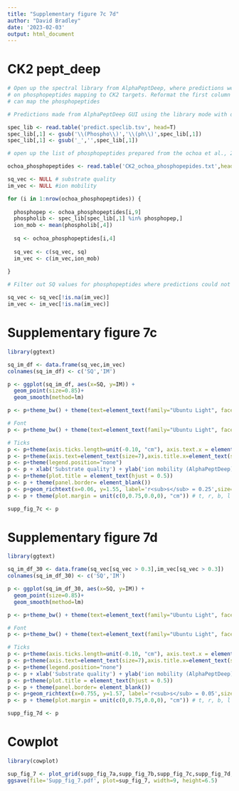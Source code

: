 ```yaml
---
title: "Supplementary figure 7c 7d"
author: "David Bradley"
date: '2023-02-03'
output: html_document
---
```


# CK2 pept_deep

```r

# Open up the spectral library from AlphaPeptDeep, where predictions were made
# on phosphopeptides mapping to CK2 targets. Reformat the first column so that we 
# can map the phosphopeptides

# Predictions made from AlphaPeptDeep GUI using the library mode with default parameters

spec_lib <- read.table('predict.speclib.tsv', head=T)
spec_lib[,1] <- gsub('\\(Phospho\\)','\\(ph\\)',spec_lib[,1])
spec_lib[,1] <- gsub('_','',spec_lib[,1])

# open up the list of phosphopeptides prepared from the ochoa et al., 2016 data

ochoa_phosphopeptides <- read.table('CK2_ochoa_phosphopepides.txt',head=T)

sq_vec <- NULL # substrate quality
im_vec <- NULL #ion mobility

for (i in 1:nrow(ochoa_phosphopeptides)) {
  
  phosphopep <- ochoa_phosphopeptides[i,9]
  phospholib <- spec_lib[spec_lib[,1] %in% phosphopep,]
  ion_mob <- mean(phospholib[,4])
  
  sq <- ochoa_phosphopeptides[i,4]
  
  sq_vec <- c(sq_vec, sq)
  im_vec <- c(im_vec,ion_mob)
  
}

# Filter out SQ values for phosphopeptides where predictions could not be made from AlphaPeptDeep

sq_vec <- sq_vec[!is.na(im_vec)]
im_vec <- im_vec[!is.na(im_vec)]

```

# Supplementary figure 7c

```r

library(ggtext)

sq_im_df <- data.frame(sq_vec,im_vec)
colnames(sq_im_df) <- c('SQ','IM')

p <- ggplot(sq_im_df, aes(x=SQ, y=IM)) + 
  geom_point(size=0.85)+
  geom_smooth(method=lm)

p <- p+theme_bw() + theme(text=element_text(family="Ubuntu Light", face="plain", size=15), panel.border = element_rect(color="black", size=1.2, linetype="solid"))+theme(legend.position="none")

# Font
p <- p+theme_bw() + theme(text=element_text(family="Ubuntu Light", face="plain", size=15), panel.border = element_rect(color="black", size=1.2, linetype="solid"))

# Ticks
p <- p+theme(axis.ticks.length=unit(-0.10, "cm"), axis.text.x = element_text(margin=unit(c(0.2,0.2,0.2,0.2), "cm")), axis.text.y = element_text(margin=unit(c(0.2,0.2,0.2,0.2), "cm")))
p <- p+theme(axis.text=element_text(size=7),axis.title.x=element_text(size=8.5,face="plain"),axis.title.y=element_text(size=8.5,face="plain"),plot.title=element_text(size=12,face='bold'))
p <- p+theme(legend.position="none")
p <- p + xlab('Substrate quality') + ylab('ion mobility (AlphaPeptDeep)') + ggtitle('')
p <- p+theme(plot.title = element_text(hjust = 0.5))
p <- p + theme(panel.border= element_blank())
p <- p+geom_richtext(x=0.06, y=1.55, label='r<sub>s</sub> = 0.25',size=3.5,fontface='plain',col='black',label.color = NA)
p <- p + theme(plot.margin = unit(c(0,0.75,0.0,0), "cm")) # t, r, b, l

supp_fig_7c <- p

```

# Supplementary figure 7d

```r

library(ggtext)

sq_im_df_30 <- data.frame(sq_vec[sq_vec > 0.3],im_vec[sq_vec > 0.3])
colnames(sq_im_df_30) <- c('SQ','IM')

p <- ggplot(sq_im_df_30, aes(x=SQ, y=IM)) + 
  geom_point(size=0.85)+
  geom_smooth(method=lm)

p <- p+theme_bw() + theme(text=element_text(family="Ubuntu Light", face="plain", size=15), panel.border = element_rect(color="black", size=1.2, linetype="solid"))+theme(legend.position="none")

# Font
p <- p+theme_bw() + theme(text=element_text(family="Ubuntu Light", face="plain", size=15), panel.border = element_rect(color="black", size=1.2, linetype="solid"))

# Ticks
p <- p+theme(axis.ticks.length=unit(-0.10, "cm"), axis.text.x = element_text(margin=unit(c(0.2,0.2,0.2,0.2), "cm")), axis.text.y = element_text(margin=unit(c(0.2,0.2,0.2,0.2), "cm")))
p <- p+theme(axis.text=element_text(size=7),axis.title.x=element_text(size=8.5,face="plain"),axis.title.y=element_text(size=8.5,face="plain"),plot.title=element_text(size=12,face='bold'))
p <- p+theme(legend.position="none")
p <- p + xlab('Substrate quality') + ylab('ion mobility (AlphaPeptDeep)') + ggtitle('')
p <- p+theme(plot.title = element_text(hjust = 0.5))
p <- p + theme(panel.border= element_blank())
p <- p+geom_richtext(x=0.755, y=1.57, label='r<sub>s</sub> = 0.05',size=3.5,fontface='plain',col='black',label.color = NA)
p <- p + theme(plot.margin = unit(c(0,0.75,0.0,0), "cm")) # t, r, b, l

supp_fig_7d <- p

```

# Cowplot

```r

library(cowplot)

sup_fig_7 <- plot_grid(supp_fig_7a,supp_fig_7b,supp_fig_7c,supp_fig_7d,ncol=2,rel_widths=c(1,1),labels=c('a','b','c','d'))
ggsave(file='Supp_fig_7.pdf', plot=sup_fig_7, width=9, height=6.5)

```


